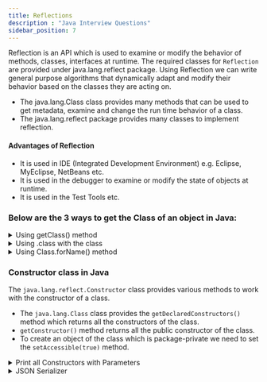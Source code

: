 ```yaml
---
title: Reflections
description : "Java Interview Questions"
sidebar_position: 7
---
```




Reflection is an API which is used to examine or modify the behavior of methods, classes, interfaces at runtime. The required classes for `Reflection` are provided under java.lang.reflect package.
Using Reflection we can write general purpose algorithms that dynamically adapt and modify their behavior based on the classes they are acting on.
- The java.lang.Class class provides many methods that can be used to get metadata, examine and change the run time behavior of a class.
- The java.lang.reflect package provides many classes to implement reflection.

#### Advantages of Reflection
- It is used in IDE (Integrated Development Environment) e.g. Eclipse, MyEclipse, NetBeans etc.
- It is used in the debugger to examine or modify the state of objects at runtime.
- It is used in the Test Tools etc.


### Below are the 3 ways to get the Class of an object in Java:
<details>
<summary>Using getClass() method</summary>
  ```java
  public class Test {
      public static void main(String[] args) {
          Test t = new Test();
          Class c = t.getClass();
          System.out.println(c.getName());
      }
  }
  ```
</details>

<details>
<summary>Using .class with the class</summary>
  ```java
  public class Test {
      public static void main(String[] args) {
          Class c = Test.class;
          System.out.println(c.getName());
      }
  }
  ```
</details>


<details>
<summary>Using Class.forName() method</summary>
```java
public class Test {
    public static void main(String[] args) {
        try {
            Class c = Class.forName("Test");
            System.out.println(c.getName());
        } catch (ClassNotFoundException e) {
            e.printStackTrace();
        }
    }
}
```
</details>


### Constructor class in Java
The `java.lang.reflect.Constructor` class provides various methods to work with the constructor of a class.
- The `java.lang.Class` class provides the `getDeclaredConstructors()` method which returns all the constructors of the class.
- `getConstructor()` method returns all the public constructor of the class.
- To create an object of the class which is package-private we need to set the `setAccessible(true)` method.

<details>
<summary>Print all Constructors with Parameters</summary>
```java title="Constructor.java"
import java.lang.reflect.Constructor;

public static void printConstructors(Class<?> cls) {
    Constructor<?>[] constructors = cls.getDeclaredConstructors();

    System.out.println(String.format("Class name: " + cls.getName() + " has " + constructors.length + " constructors"));
    for (Constructor constructor : constructors) {
        Class<?>[] parameterTypes = constructor.getParameterTypes();
        List<String> list  = Arrays.stream(parameterTypes).map(Class::getName)
          .collect(Collectors.toList());

        System.out.println(parameterTypes);
    }
}
```
</details>

### Method class in Java
The `java.lang.reflect.Method` class provides many methods to work with the methods of a class. Throws `NoSuchMethodException` if the constructor is not found.
- The `java.lang.Class` class provides the `getMethod()` method which returns the method of the class.

### Field class in Java
The `java.lang.reflect.Field` class provides many methods to work with the fields of a class. Throws `NoSuchFieldException` if the field is not found.
Using `Field` class we can get the field name, type, and value of a field about a class dynamically.
- The `java.lang.Class` class provides the `getDeclaredField()` method which returns all fiels of the 
  class **irrespective of the access specifier, excluding inherited fields**.
- `getField()` method returns all public fields of the class **including inherited fields**.
- `Synthetic` fields are created by the compiler and are not present in the source code, we should not modify them.
- To access the private fields of a class, the `setAccessible(true)` method needs to be called.


### Create a JSON Serialzer
In the below example let's create a JSON serializer using Reflection. The serializer will serialize the object into a JSON string and will not have access to the Classes outside its package.


<details>
<summary>Sample classes to serialize</summary>
```java
import java.lang.reflect.Method;
import java.lang.reflect.Field;
import java.lang.reflect.Constructor;

public class Person {
    private final String name;
    private final int age;
    private final Address address;

    public Person(String name, int age, Address address) {
        this.name = "John";
        this.age = 30;
        this.address = "New York";
    }
}

public class Address{
    private final String street;
    private final String city;
    private final String state;

    public Address(String street, String city, String state) {
        this.street = "123 Main St";
        this.city = "New York";
        this.state = "NY";
    }
}
```
</details>


<details>
<summary>JSON Serializer</summary>
```java title="JSONSerializer.java"
// method to add double quotes to the value
private static String formatValue(String value){
  return "\"" + value + "\"";
}

// method to format primitive types
private static String formatPrimitive(Field field, Object parent) throws IllegalAccessException {
  if(field.getType().equals(boolean.class)
      || field.getType().equals(int.class)
      || field.getType().equals(long.class)
      || field.getType().equals(short.class))
    return field.get(parent).toString();
  else if(field.getType().equals(double.class)
      || field.getType().equals(float.class))
    return String.format("%.2f", field.get(parent));
  else 
    throw new IllegalArgumentException("Unsupported type"+ field.getType().getName());
}

public static String objectToString(Object obj) throws IllegalAccessException {
    StringBuilder sb = new StringBuilder();
    sb.append("{").append("\n");
    Field[] fields = obj.getClass();.getDeclaredFields();

    // loop for each field
    for(Field field : fields){
        field.setAccessible(true);
        if(field.isSynthetic()) continue;

        sb.append(formatValue(field.getName()));
        sb.append(":");

        if(field.getType().isPrimitive()){
          sb.append(formatPrimitive(field, obj));
        } else if(field.getType().equals(String.class)){
          sb.append(objectToString(field.get(obj)));
        } else{
          sb.append(objectToString(field.get(obj)));
        }

        sb.append(",");
    }
    // remove last comma
    sb.deleteCharAt(sb.length()-1);
    sb.append("\n").append("}");
    return sb.toString();
}

class Main {
    public static void main(String[] args) throws Exception {
        Address a = new Address("123 Main St", "New York", "NY");
        Person p = new Person("John", 30, a);

        System.out.println(objectToString(p));
    }
}
```
</details>
